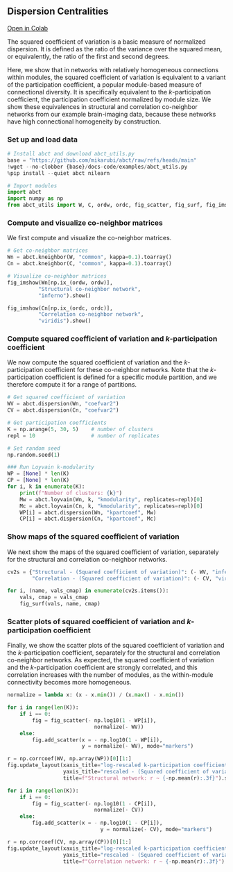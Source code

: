 ## Dispersion Centralities

[Open in Colab](https://colab.research.google.com/github/mikarubi/abct/blob/main/docs-code/examples/7_dispersion.ipynb){.btn .btn-dark .btn-sm}

The squared coefficient of variation is a basic measure of normalized dispersion. It is defined as the ratio of the variance over the squared mean, or equivalently, the ratio of the first and second degrees. 

Here, we show that in networks with relatively homogeneous connections within modules, the squared coefficient of variation is equivalent to a variant of the participation coefficient, a popular module-based measure of connectional diversity. It is specifically equivalent to the _k_-participation coefficient, the participation coefficient normalized by module size. We show these equivalences in structural and correlation co-neighbor networks from our example brain-imaging data, because these networks have high connectional homogeneity by construction. 

### Set up and load data

```python

# Install abct and download abct_utils.py
base = "https://github.com/mikarubi/abct/raw/refs/heads/main"
!wget --no-clobber {base}/docs-code/examples/abct_utils.py
%pip install --quiet abct nilearn

# Import modules
import abct
import numpy as np
from abct_utils import W, C, ordw, ordc, fig_scatter, fig_surf, fig_imshow

```

### Compute and visualize co-neighbor matrices

We first compute and visualize the co-neighbor matrices.

```python

# Get co-neighbor matrices
Wn = abct.kneighbor(W, "common", kappa=0.1).toarray()
Cn = abct.kneighbor(C, "common", kappa=0.1).toarray()

# Visualize co-neighbor matrices
fig_imshow(Wn[np.ix_(ordw, ordw)],
          "Structural co-neighbor network",
          "inferno").show()

fig_imshow(Cn[np.ix_(ordc, ordc)],
          "Correlation co-neighbor network",
          "viridis").show()

```

### Compute squared coefficient of variation and _k_-participation coefficient

We now compute the squared coefficient of variation and the _k_-participation coefficient for these co-neighbor networks. Note that the _k_-participation coefficient is defined for a specific module partition, and we therefore compute it for a range of partitions.

```python

# Get squared coefficient of variation
WV = abct.dispersion(Wn, "coefvar2")
CV = abct.dispersion(Cn, "coefvar2")

# Get participation coefficients
K = np.arange(5, 30, 5)    # number of clusters
repl = 10                  # number of replicates

# Set random seed
np.random.seed(1)

### Run Loyvain k-modularity
WP = [None] * len(K)
CP = [None] * len(K)
for i, k in enumerate(K):
    print(f"Number of clusters: {k}")
    Mw = abct.loyvain(Wn, k, "kmodularity", replicates=repl)[0]
    Mc = abct.loyvain(Cn, k, "kmodularity", replicates=repl)[0]
    WP[i] = abct.dispersion(Wn, "kpartcoef", Mw)
    CP[i] = abct.dispersion(Cn, "kpartcoef", Mc)

```

### Show maps of the squared coefficient of variation

We next show the maps of the squared coefficient of variation, separately for the structural and correlation co-neighbor networks.

```python

cv2s = {"Structural - (Squared coefficient of variation)": (- WV, "inferno"),
        "Correlation - (Squared coefficient of variation)": (- CV, "viridis")}

for i, (name, vals_cmap) in enumerate(cv2s.items()):
    vals, cmap = vals_cmap
    fig_surf(vals, name, cmap)

```

### Scatter plots of squared coefficient of variation and _k_-participation coefficient

Finally, we show the scatter plots of the squared coefficient of variation and the _k_-participation coefficient, separately for the structural and correlation co-neighbor networks. As expected, the squared coefficient of variation and the _k_-participation coefficient are strongly correlated, and this correlation increases with the number of modules, as the within-module connectivity becomes more homogeneous.

```python

normalize = lambda x: (x - x.min()) / (x.max() - x.min())

for i in range(len(K)):
    if i == 0:
        fig = fig_scatter(- np.log10(1 - WP[i]),
                            normalize(- WV))
    else:
        fig.add_scatter(x = - np.log10(1 - WP[i]),
                        y = normalize(- WV), mode="markers")

r = np.corrcoef(WV, np.array(WP))[0][1:]
fig.update_layout(xaxis_title="log-rescaled k-participation coefficient",
                  yaxis_title="rescaled - (Squared coefficient of variation)",
                  title=f"Structural network: r ~ {-np.mean(r):.3f}").show()

for i in range(len(K)):
    if i == 0:
        fig = fig_scatter(- np.log10(1 - CP[i]), 
                            normalize(- CV))
    else:
        fig.add_scatter(x = - np.log10(1 - CP[i]), 
                              y = normalize(- CV), mode="markers")

r = np.corrcoef(CV, np.array(CP))[0][1:]
fig.update_layout(xaxis_title="log-rescaled k-participation coefficient",
                  yaxis_title="rescaled - (Squared coefficient of variation)",
                  title=f"Correlation network: r ~ {-np.mean(r):.3f}").show()

```